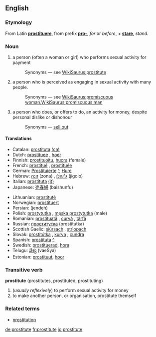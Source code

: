 ==English==


===Etymology===
From Latin '''[[prostituere]]''', from prefix '''[[pro-]]''', ''for'' or ''before'', + '''[[stare]]''', ''stand''.

===Noun===
{{en-noun-reg}}

#a person (often a woman or girl) who performs sexual activity for payment
#:Synonyms — see [[WikiSaurus:prostitute]]
#a person who is perceived as engaging in sexual activity with many people.
#:Synonyms — see [[WikiSaurus:promiscuous woman]],[[WikiSaurus:promiscuous man]]
#a person who does, or offers to do, an activity for money, despite personal dislike or dishonour
#:Synonyms — [[sell out]]

==== Translations ====
{{top}}
*Catalan: [[prostituta]] {{f}} [[:ca:prostituta|(ca)]] 
*Dutch: [[prostituee]] {{f}}, [[hoer]] {{f}}
*Finnish: [[prostituoitu]], [[huora]] (female)
*French: [[prostitué]] {{m}}, [[prostituée]] {{f}}
*German: [[Prostituierte]] {{f}} [[:de:Prostituierte|^]], [[Hure]] {{f}} 
*Hebrew: [[זונה]] (zona) {{f}}, [[ג׳יגולו]] (jigolo) {{m}}
*Italian: [[prostituta]] {{f}} [[:it:prostituta|(it)]] 
*Japanese: [[売春婦]] (baishunfu)
{{mid}}
*Lithuanian: [[prostitutė]] {{f}}
*Norwegian: [[prostituert]] {{m}}
*Persian: {{FAchar|[[جنده]]}} (jendeh)
*Polish: [[prostytutka]] {{f}}, [[męska prostytutka]] (male) 
*Romanian: [[prostituată]] {{f}}, [[curvă]] {{f}}, [[târfă]] {{f}}
*Russian: [[проститутка]] (prostitutka) {{f}}
*Scottish Gaelic: [[siùrsach]] {{f}}, [[strìopach]] {{f}}
*Slovak: [[prostitútka#Slovak|prostitútka]] {{f}}, [[kurva#Slovak|kurva]] {{f}}, [[cundra#Slovak|cundra]] {{f}}
*Spanish: [[prostituta]] {{f}} [[:es:prostituta|^]]
*Swedish: [[prostituerad]], [[hora]]
*Telugu: [[వేశ్య]] (vaeSya)
*Estonian: [[prostituut]], [[hoor]]
{{bottom}}

===Transitive verb===
'''prostitute''' (prostitutes, prostituted, prostituting)

# (''usually reflexively'') to perform sexual activity for money
#to make another person, or organisation, prostitute themself

===Related terms===
*[[prostitution]]

[[de:prostitute]]
[[fr:prostitute]]
[[io:prostitute]]